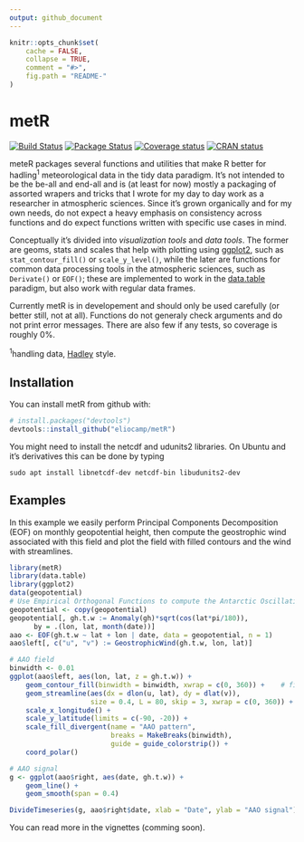 ```yaml
---
output: github_document
---
```


<!-- README.md is generated from README.Rmd. Please edit that file -->

```r
knitr::opts_chunk$set(
    cache = FALSE,
    collapse = TRUE,
    comment = "#>",
    fig.path = "README-"
)
```

# metR

[![Build Status](https://travis-ci.org/eliocamp/metR.svg?branch=master)](https://travis-ci.org/eliocamp/metR)
[![Package Status](https://img.shields.io/badge/lifecycle-experimental-orange.svg)](https://www.tidyverse.org/lifecycle/#experimental)
[![Coverage status](https://codecov.io/gh/eliocamp/metR/branch/master/graph/badge.svg)](https://codecov.io/github/eliocamp/metR/?branch=master)
[![CRAN status](http://www.r-pkg.org/badges/version/metR)](https://cran.r-project.org/package=metR)


meteR packages several functions and utilities that make R better for hadling<sup>1</sup>  meteorological data in the tidy data paradigm. It's not intended to be the be-all and end-all and is (at least for now) mostly a packaging of assorted wrapers and tricks that I wrote for my day to day work as a researcher in atmospheric sciences. Since it's grown organically and for my own needs, do not expect a heavy emphasis on consistency across functions and do expect functions written with specific use cases in mind.  

Conceptually it's divided into *visualization tools* and *data tools*. The former are geoms, stats and scales that help with plotting using [ggplot2](http://ggplot2.tidyverse.org/index.html), such as `stat_contour_fill()` or `scale_y_level()`, while the later are functions for common data processing tools in the atmospheric sciences, such as `Derivate()` or `EOF()`; these are implemented to work in the [data.table](https://github.com/Rdatatable/data.table/wiki) paradigm, but also work with regular data frames. 

Currently metR is in developement and should only be used carefully (or better still, not at all). Functions do not generaly check arguments and do not print error messages. There are also few if any tests, so coverage is roughly 0%. 

 <sup>1</sup>handling data, [Hadley](https://twitter.com/hadleywickham/) style. 

## Installation

You can install metR from github with:

```r
# install.packages("devtools")
devtools::install_github("eliocamp/metR")
```

You might need to install the netcdf and udunits2 libraries. On Ubuntu and it's derivatives this can be done by typing 

```
sudo apt install libnetcdf-dev netcdf-bin libudunits2-dev
```

## Examples

In this example we easily perform Principal Components Decomposition (EOF) on monthly geopotential height, then compute the geostrophic wind associated with this field and plot the field with filled contours and the wind with streamlines.

```r
library(metR)
library(data.table)
library(ggplot2)
data(geopotential)
# Use Empirical Orthogonal Functions to compute the Antarctic Oscillation
geopotential <- copy(geopotential)
geopotential[, gh.t.w := Anomaly(gh)*sqrt(cos(lat*pi/180)),
      by = .(lon, lat, month(date))]
aao <- EOF(gh.t.w ~ lat + lon | date, data = geopotential, n = 1)
aao$left[, c("u", "v") := GeostrophicWind(gh.t.w, lon, lat)]

# AAO field
binwidth <- 0.01
ggplot(aao$left, aes(lon, lat, z = gh.t.w)) +
    geom_contour_fill(binwidth = binwidth, xwrap = c(0, 360)) +    # filled contours!
    geom_streamline(aes(dx = dlon(u, lat), dy = dlat(v)), 
                    size = 0.4, L = 80, skip = 3, xwrap = c(0, 360)) +
    scale_x_longitude() +
    scale_y_latitude(limits = c(-90, -20)) +
    scale_fill_divergent(name = "AAO pattern", 
                         breaks = MakeBreaks(binwidth),
                         guide = guide_colorstrip()) +
    coord_polar()
```

```r
# AAO signal
g <- ggplot(aao$right, aes(date, gh.t.w)) +
    geom_line() +
    geom_smooth(span = 0.4)

DivideTimeseries(g, aao$right$date, xlab = "Date", ylab = "AAO signal")
```

You can read more in the vignettes (comming soon).
